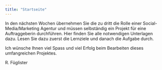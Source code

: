 ```yaml
---
title: "Startseite"
---
```


In den nächsten Wochen übernehmen Sie die zu dritt die Rolle einer Social-Media/Marketing Agentur und müssen selbständig ein Projekt für eine Auftraggeberin durchführen. Hier finden Sie alle notwendigen Unterlagen dazu. Lesen Sie dazu zuerst die Lernziele und danach die Aufgabe durch.

Ich wünsche Ihnen viel Spass und viel Erfolg beim Bearbeiten dieses umfangreichen Projektes.

R. Füglister
